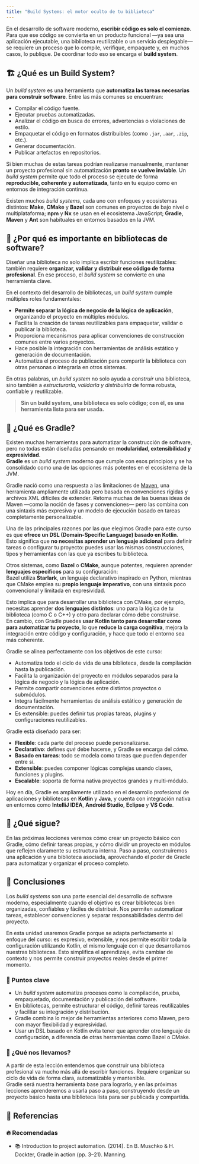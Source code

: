 ```yaml
---
title: "Build Systems: el motor oculto de tu biblioteca"
---
```


<ReadingTime />

En el desarrollo de software moderno, **escribir código es solo el comienzo**. Para que ese código se convierta en un producto funcional —ya sea una aplicación ejecutable, una biblioteca reutilizable o un servicio desplegable— se requiere un proceso que lo compile, verifique, empaquete y, en muchos casos, lo publique. De coordinar todo eso se encarga el **build system**.

## 🏗️ ¿Qué es un Build System?

Un *build system* es una herramienta que **automatiza las tareas necesarias para construir software**. Entre las más comunes se encuentran:

- Compilar el código fuente.  
- Ejecutar pruebas automatizadas.  
- Analizar el código en busca de errores, advertencias o violaciones de estilo.  
- Empaquetar el código en formatos distribuibles (como `.jar`, `.aar`, `.zip`, etc.).  
- Generar documentación.  
- Publicar artefactos en repositorios.

Si bien muchas de estas tareas podrían realizarse manualmente, mantener un proyecto profesional sin automatización **pronto se vuelve inviable**. Un *build system* permite que todo el proceso se ejecute de forma **reproducible, coherente y automatizada**, tanto en tu equipo como en entornos de integración continua.

Existen muchos *build systems*, cada uno con enfoques y ecosistemas distintos: **Make**, **CMake** y **Bazel** son comunes en proyectos de bajo nivel o multiplataforma; **npm** y **Nx** se usan en el ecosistema JavaScript; **Gradle**, **Maven** y **Ant** son habituales en entornos basados en la JVM.

## 🧰 ¿Por qué es importante en bibliotecas de software?

Diseñar una biblioteca no solo implica escribir funciones reutilizables: también requiere **organizar, validar y distribuir ese código de forma profesional**. En ese proceso, el *build system* se convierte en una herramienta clave.

En el contexto del desarrollo de bibliotecas, un *build system* cumple múltiples roles fundamentales:

- **Permite separar la lógica de negocio de la lógica de aplicación**, organizando el proyecto en múltiples módulos.
- Facilita la creación de tareas reutilizables para empaquetar, validar o publicar la biblioteca.
- Proporciona mecanismos para aplicar convenciones de construcción comunes entre varios proyectos.
- Hace posible la integración con herramientas de análisis estático y generación de documentación.
- Automatiza el proceso de publicación para compartir la biblioteca con otras personas o integrarla en otros sistemas.

En otras palabras, un *build system* no solo ayuda a *construir* una biblioteca, sino también a *estructurarla, validarla y distribuirla* de forma robusta, confiable y reutilizable.  

> **Sin un build system, una biblioteca es solo código; con él, es una herramienta lista para ser usada.**

## 🌱 ¿Qué es Gradle?

Existen muchas herramientas para automatizar la construcción de software, pero no todas están diseñadas pensando en **modularidad, extensibilidad y expresividad**.  
**Gradle** es un *build system* moderno que cumple con esos principios y se ha consolidado como una de las opciones más potentes en el ecosistema de la JVM.

Gradle nació como una respuesta a las limitaciones de [Maven](https://maven.apache.org/), una herramienta ampliamente utilizada pero basada en convenciones rígidas y archivos XML difíciles de extender. Retoma muchas de las buenas ideas de Maven —como la noción de fases y convenciones— pero las combina con una sintaxis más expresiva y un modelo de ejecución basado en tareas completamente personalizable.

Una de las principales razones por las que elegimos Gradle para este curso es que **ofrece un DSL (Domain-Specific Language) basado en Kotlin**.  
Esto significa que **no necesitas aprender un lenguaje adicional** para definir tareas o configurar tu proyecto: puedes usar las mismas construcciones, tipos y herramientas con las que ya escribes tu biblioteca.

Otros sistemas, como **Bazel** o **CMake**, aunque potentes, requieren aprender **lenguajes específicos** para su configuración:  
Bazel utiliza **Starlark**, un lenguaje declarativo inspirado en Python, mientras que CMake emplea su **propio lenguaje imperativo**, con una sintaxis poco convencional y limitada en expresividad.

Esto implica que para desarrollar una biblioteca con CMake, por ejemplo, necesitas aprender **dos lenguajes distintos**: uno para la lógica de tu biblioteca (como C o C++) y otro para declarar cómo debe construirse.  
En cambio, con Gradle puedes **usar Kotlin tanto para desarrollar como para automatizar tu proyecto**, lo que **reduce la carga cognitiva**, mejora la integración entre código y configuración, y hace que todo el entorno sea más coherente.

Gradle se alinea perfectamente con los objetivos de este curso:

- Automatiza todo el ciclo de vida de una biblioteca, desde la compilación hasta la publicación.  
- Facilita la organización del proyecto en módulos separados para la lógica de negocio y la lógica de aplicación.  
- Permite compartir convenciones entre distintos proyectos o submódulos.  
- Integra fácilmente herramientas de análisis estático y generación de documentación.  
- Es extensible: puedes definir tus propias tareas, plugins y configuraciones reutilizables.

Gradle está diseñado para ser:

- **Flexible**: cada parte del proceso puede personalizarse.  
- **Declarativo**: defines *qué* debe hacerse, y Gradle se encarga del *cómo*.  
- **Basado en tareas**: todo se modela como tareas que pueden depender entre sí.  
- **Extensible**: puedes componer lógicas complejas usando clases, funciones y plugins.  
- **Escalable**: soporta de forma nativa proyectos grandes y multi-módulo.

Hoy en día, Gradle es ampliamente utilizado en el desarrollo profesional de aplicaciones y bibliotecas en **Kotlin** y **Java**, y cuenta con integración nativa en entornos como **IntelliJ IDEA**, **Android Studio**, **Eclipse** y **VS Code**.  

## 🚧 ¿Qué sigue?

En las próximas lecciones veremos cómo crear un proyecto básico con Gradle, cómo definir tareas propias, y cómo dividir un proyecto en módulos que reflejen claramente su estructura interna. Paso a paso, construiremos una aplicación y una biblioteca asociada, aprovechando el poder de Gradle para automatizar y organizar el proceso completo.

## 🎯 Conclusiones

Los *build systems* son una parte esencial del desarrollo de software moderno, especialmente cuando el objetivo es crear bibliotecas bien organizadas, confiables y fáciles de distribuir. Nos permiten automatizar tareas, establecer convenciones y separar responsabilidades dentro del proyecto.

En esta unidad usaremos Gradle porque se adapta perfectamente al enfoque del curso: es expresivo, extensible, y nos permite escribir toda la configuración utilizando Kotlin, el mismo lenguaje con el que desarrollamos nuestras bibliotecas. Esto simplifica el aprendizaje, evita cambiar de contexto y nos permite construir proyectos reales desde el primer momento.

### 🔑 Puntos clave

- Un *build system* automatiza procesos como la compilación, prueba, empaquetado, documentación y publicación del software.
- En bibliotecas, permite estructurar el código, definir tareas reutilizables y facilitar su integración y distribución.
- Gradle combina lo mejor de herramientas anteriores como Maven, pero con mayor flexibilidad y expresividad.
- Usar un DSL basado en Kotlin evita tener que aprender otro lenguaje de configuración, a diferencia de otras herramientas como Bazel o CMake.

### 🧰 ¿Qué nos llevamos?

A partir de esta lección entendemos que construir una biblioteca profesional va mucho más allá de escribir funciones. Requiere organizar su ciclo de vida de forma clara, automatizable y mantenible.  
Gradle será nuestra herramienta base para lograrlo, y en las próximas lecciones aprenderemos a usarla paso a paso, construyendo desde un proyecto básico hasta una biblioteca lista para ser publicada y compartida.

## 📖 Referencias

### 🔥 Recomendadas

- 📚 Introduction to project automation. (2014). En B. Muschko & H. Dockter, Gradle in action (pp. 3–21). Manning.
